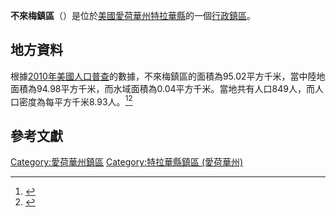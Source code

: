 {{noteTA
|G1=USState
|G2=地名
|G3=Unit
}}
{{Infobox settlement
|official_name            = 不來梅鎮區
|native_name = Bremen Township
|settlement_type          = [[行政鎮區|行政鎮區]]
|image_skyline            = 
|imagesize                = 
|image_map                = Map highlighting Bremen Township, Delaware County, Iowa.svg
|mapsize                  = 250px
|pushpin_map  =USA Iowa
|pushpin_label = 不來梅鎮區
|pushpin_label_position   = top
|pushpin_map_caption      = 不來梅鎮區在愛荷華州的位置
|subdivision_type         = [[世界政區索引|國家]]
|subdivision_type1        = [[美国州份|州份]]
|subdivision_type2        = [[愛荷華州行政区划|縣]]
|subdivision_name         = [[美国|美国]]
|subdivision_name1        = [[愛荷華州|愛荷華州]]
|subdivision_name2        = [[特拉華縣_(愛荷華州)|特拉華縣]]
|elevation_ft             = 1017
|elevation_m              = 310
|timezone                 = [[北美中部時區|北美中部時區]]
|area_total_km2           = 95.02
|area_land_km2            = 94.98
|area_water_km2           = 0.04
|area_total_sq_mi         = 
|area_land_sq_mi          = 
|area_water_sq_mi         = 
|population_as_of         = [[2010年美國人口普查|2010]]
|population_footnotes     = 
|population_total         = 849
|population_density_km2   = auto
|population_density_sq_mi = auto
|utc_offset               = -6
|coordinates              = {{coord|42|30|54|N|91|11|19|W|type:city_region:US-AL_source:GNS-enwiki|display=inline,title}}
| coor_pinpoint           = 
| coordinates_footnotes   = 
|timezone_DST             = CDT
|utc_offset_DST           = -5
|postal_code_type         = [[美國郵區編號|郵區編號]]
|postal_code              = 
|area_code                = {{link-en|电话区号563|Area code 563|563}}
|blank_name = [[地名信息系统|GNIS ID]]
|blank_info = 467484
}}
'''不來梅鎮區'''（{{lang-en|Bremen Township}}）是位於[[美國|美國]][[愛荷華州|愛荷華州]][[特拉華縣_(愛荷華州)|特拉華縣]]的一個[[行政鎮區|行政鎮區]]。

== 地方資料 ==
根據[[2010年美國人口普查|2010年美國人口普查]]的數據，不來梅鎮區的面積為95.02平方千米，當中陸地面積為94.98平方千米，而水域面積為0.04平方千米。當地共有人口849人，而人口密度為每平方千米8.93人。<ref name="GR8">{{cite web|url=http://factfinder2.census.gov|publisher=[[美国人口调查局|美国人口调查局]]|accessdate=2011-05-14|title=American FactFinder|archive-date=2013-09-11|archive-url=https://web.archive.org/web/20130911234518/http://factfinder2.census.gov/|dead-url=no}}</ref><ref>{{cite web|url=https://www.citypopulation.de/en/usa/iowa/admin/|title=USA: Iowa (Counties and Townships) - City Population}}</ref>

== 參考文獻 ==
{{reflist}}

{{特拉華縣 (愛荷華州)}}

{{DEFAULTSORT:Bremen Township}}
[[Category:愛荷華州鎮區|Category:愛荷華州鎮區]]
[[Category:特拉華縣鎮區_(愛荷華州)|Category:特拉華縣鎮區 (愛荷華州)]]

{{Iowa-geo-stub}}